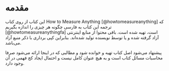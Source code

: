 # مقدمه {-}

این کتاب از روی کتاب
[How to Measure Anything]{dir="ltr"} [@howtomeasureanything]
که ترجمه این کتاب به فارسی 
چگونه هر چیزی را اندازه بگیریم
[@howtomeasureanythingfa]
است، تهیه شده است.
باقی محتوا از منابع اینترنتی آزاد گرفته شده و یا توسط نویسنده
تولید شده‌اند. بنابراین کپی برداری با ذکر منبع آزاد می‌باشد.

::: {.remark} :::
پیشنهاد می‌شود اصل کتاب تهیه و خوانده شود و 
مطالبی که در اینجا ارائه می‌شود صرفا محاسبات مسائل کتاب است و 
به هیچ عنوان کامل نیست و 
احتمال ایجاد کج فهمی در آن وجود دارد.
::::::